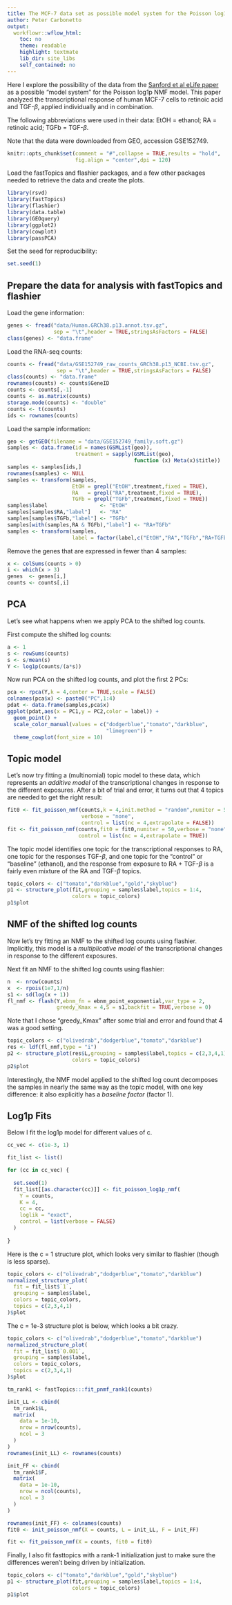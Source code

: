 ```yaml
---
title: The MCF-7 data set as possible model system for the Poisson log1p NMF model
author: Peter Carbonetto
output:
  workflowr::wflow_html:
    toc: no
    theme: readable
    highlight: textmate
    lib_dir: site_libs
    self_contained: no
---
```


Here I explore the possibility of the data from the
[Sanford et al eLife paper][sanford2020elife] as a possible "model
system" for the Poisson log1p NMF model. This paper analyzed the
transcriptional response of human MCF-7 cells to retinoic acid and
TGF-$\beta$, applied individually and in combination.

The following abbreviations were used in their data:
EtOH = ethanol; RA = retinoic acid; TGFb = TGF-$\beta$.

Note that the data were downloaded from GEO, accession GSE152749.

```r
knitr::opts_chunk$set(comment = "#",collapse = TRUE,results = "hold",
                      fig.align = "center",dpi = 120)
```

Load the fastTopics and flashier packages, and a few other packages
needed to retrieve the data and create the plots.

```r
library(rsvd)
library(fastTopics)
library(flashier)
library(data.table)
library(GEOquery)
library(ggplot2)
library(cowplot)
library(passPCA)
```

Set the seed for reproducibility:

```r
set.seed(1)
```

## Prepare the data for analysis with fastTopics and flashier

Load the gene information:

```r
genes <- fread("data/Human.GRCh38.p13.annot.tsv.gz",
               sep = "\t",header = TRUE,stringsAsFactors = FALSE)
class(genes) <- "data.frame"
```

Load the RNA-seq counts:

```r
counts <- fread("data/GSE152749_raw_counts_GRCh38.p13_NCBI.tsv.gz",
                sep = "\t",header = TRUE,stringsAsFactors = FALSE)
class(counts) <- "data.frame"
rownames(counts) <- counts$GeneID
counts <- counts[,-1]
counts <- as.matrix(counts)
storage.mode(counts) <- "double"
counts <- t(counts)
ids <- rownames(counts)
```

Load the sample information:

```r
geo <- getGEO(filename = "data/GSE152749_family.soft.gz")
samples <- data.frame(id = names(GSMList(geo)),
                      treatment = sapply(GSMList(geo),
                                         function (x) Meta(x)$title))
samples <- samples[ids,]
rownames(samples) <- NULL
samples <- transform(samples,
                     EtOH = grepl("EtOH",treatment,fixed = TRUE),
                     RA   = grepl("RA",treatment,fixed = TRUE),
                     TGFb = grepl("TGFb",treatment,fixed = TRUE))
samples$label                 <- "EtOH"
samples[samples$RA,"label"]   <- "RA"
samples[samples$TGFb,"label"] <- "TGFb"
samples[with(samples,RA & TGFb),"label"] <- "RA+TGFb"
samples <- transform(samples,
                     label = factor(label,c("EtOH","RA","TGFb","RA+TGFb")))
```

Remove the genes that are expressed in fewer than 4 samples:

```r
x <- colSums(counts > 0)
i <- which(x > 3)
genes  <- genes[i,]
counts <- counts[,i]
```

## PCA

Let's see what happens when we apply PCA to the shifted log counts.

First compute the shifted log counts:

```r
a <- 1
s <- rowSums(counts)
s <- s/mean(s)
Y <- log1p(counts/(a*s))
```

Now run PCA on the shifted log counts, and plot the first 2 PCs:

```r
pca <- rpca(Y,k = 4,center = TRUE,scale = FALSE)
colnames(pca$x) <- paste0("PC",1:4)
pdat <- data.frame(samples,pca$x)
ggplot(pdat,aes(x = PC1,y = PC2,color = label)) +
  geom_point() +
  scale_color_manual(values = c("dodgerblue","tomato","darkblue",
                                "limegreen")) + 
  theme_cowplot(font_size = 10)
```

## Topic model

Let's now try fitting a (multinomial) topic model to these data,
which represents an *additive model* of the transcriptional changes in
response to the different exposures. After a bit of trial and error,
it turns out that 4 topics are needed to get the right result:

```r
fit0 <- fit_poisson_nmf(counts,k = 4,init.method = "random",numiter = 50,
                        verbose = "none",
                        control = list(nc = 4,extrapolate = FALSE))
fit <- fit_poisson_nmf(counts,fit0 = fit0,numiter = 50,verbose = "none",
                       control = list(nc = 4,extrapolate = TRUE))
```

The topic model identifies one topic for the transcriptional responses
to RA, one topic for the responses TGF-$\beta$, and one topic for the
"control" or "baseline" (ethanol), and the response from exposure to
RA + TGF-$\beta$ is a fairly even mixture of the RA and TGF-$\beta$
topics.

```r
topic_colors <- c("tomato","darkblue","gold","skyblue")
p1 <- structure_plot(fit,grouping = samples$label,topics = 1:4,
                     colors = topic_colors)
p1$plot
```

## NMF of the shifted log counts

Now let's try fitting an NMF to the shifted log counts using flashier.
Implicitly, this model is a *multiplicative model* of the
transcriptional changes in response to the different exposures.

Next fit an NMF to the shifted log counts using flashier:

```r
n  <- nrow(counts)
x  <- rpois(1e7,1/n)
s1 <- sd(log(x + 1))
fl_nmf <- flash(Y,ebnm_fn = ebnm_point_exponential,var_type = 2, 
                greedy_Kmax = 4,S = s1,backfit = TRUE,verbose = 0)
```

Note that I chose "greedy_Kmax" after some trial and error and found
that 4 was a good setting.

```r
topic_colors <- c("olivedrab","dodgerblue","tomato","darkblue")
res <- ldf(fl_nmf,type = "i")
p2 <- structure_plot(res$L,grouping = samples$label,topics = c(2,3,4,1),
                     colors = topic_colors)
p2$plot
```

Interestingly, the NMF model applied to the shifted log count
decomposes the samples in nearly the same way as the topic model, with
one key difference: it also explicitly has a *baseline factor* (factor
1).

[sanford2020elife]: https://doi.org/10.7554/eLife.59388

## Log1p Fits

Below I fit the log1p model for different values of c.

```r
cc_vec <- c(1e-3, 1)

fit_list <- list()

for (cc in cc_vec) {
  
  set.seed(1)
  fit_list[[as.character(cc)]] <- fit_poisson_log1p_nmf(
    Y = counts,
    K = 4,
    cc = cc,
    loglik = "exact",
    control = list(verbose = FALSE)
  )
  
}
```

Here is the c = 1 structure plot, which looks very similar to flashier (though is less sparse).

```r
topic_colors <- c("olivedrab","dodgerblue","tomato","darkblue")
normalized_structure_plot(
  fit = fit_list$`1`,
  grouping = samples$label,
  colors = topic_colors,
  topics = c(2,3,4,1)
)$plot
```

The c = 1e-3 structure plot is below, which looks a bit crazy.

```r
topic_colors <- c("olivedrab","dodgerblue","tomato","darkblue")
normalized_structure_plot(
  fit = fit_list$`0.001`,
  grouping = samples$label,
  colors = topic_colors,
  topics = c(2,3,4,1)
)$plot
```

```r
tm_rank1 <- fastTopics:::fit_pnmf_rank1(counts)

init_LL <- cbind(
  tm_rank1$L,
  matrix(
    data = 1e-10,
    nrow = nrow(counts),
    ncol = 3
  )
)
rownames(init_LL) <- rownames(counts)

init_FF <- cbind(
  tm_rank1$F,
  matrix(
    data = 1e-10,
    nrow = ncol(counts),
    ncol = 3
  )
)

rownames(init_FF) <- colnames(counts)
fit0 <- init_poisson_nmf(X = counts, L = init_LL, F = init_FF)

fit <- fit_poisson_nmf(X = counts, fit0 = fit0)

```
Finally, I also fit fasttopics with a rank-1 initialization just to make sure the differences weren't being driven by initialization.

```r
topic_colors <- c("tomato","darkblue","gold","skyblue")
p1 <- structure_plot(fit,grouping = samples$label,topics = 1:4,
                     colors = topic_colors)
p1$plot
```

